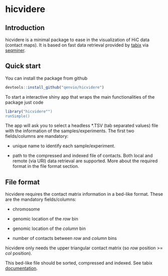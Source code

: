 hicvidere
=========

Introduction
------------

hicvidere is a minimal package to ease in the visualization of HiC data (contact maps). It is based on fast data retrieval provided by [tabix](http://www.htslib.org/doc/tabix.html) via [seqminer](https://cran.r-project.org/web/packages/seqminer/index.html).

Quick start
-----------

You can install the package from github

``` r
devtools::install_github("qenvio/hicvidere")
```

To start a interactive shiny app that wraps the main functionalities of the package just code

``` r
library("hicvidere"")
runSimple()
```

The app will ask you to select a headless *.TSV (tab separated values) file with the information of the samples/experiments. The first two fields/columns are mandatory:

-  unique name to identify each sample/experiment.

-  path to the compressed and indexed file of contacts. Both local and remote (via URI) data retrieval are supported. More about the required format in the file format section.

File format
--------------

hicvidere requires the contact matrix information in a bed-like format. These are the mandatory fields/columns:

-  chromosome

-  genomic location of the *row* bin

-  genomic location of the *column* bin

-  number of contacts between *row* and *column* bins

hicvidere only needs the upper triangular contact matrix (so *row* position >= *col* position).

This bed-like file should be sorted, compressed and indexed. See tabix [documentation](https://cran.r-project.org/web/packages/seqminer/index.html).
